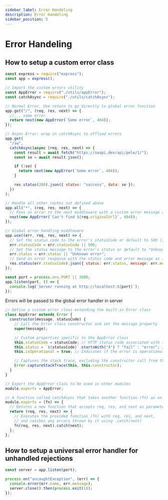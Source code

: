 ```yaml
---
sidebar_label: Error Handeling
description: Error Handeling
sidebar_position: 5
---
```


# Error Handeling


## How to setup a custom error class

<Tabs>
<TabItem value="Server">

```js
const express = require("express");
const app = express();

// Import the custom errors utility
const AppError = require("./utils/appError");
const catchAsync = require("./utils/catchAsync");

// Normal Error, Use return to go directly to global error function
app.get("/", (req, res, next) => {
  //... some error
  return next(new AppError(`Some error`, 404));
});

// Async Error: wrap in catchAsync to offload errors
app.get(
  "/sw",
  catchAsync(async (req, res, next) => {
    const result = await fetch("https://swapi.dev/api/pele/1/");
    const se = await result.json();

    if (!se) {
      return next(new AppError(`Some error`, 404));
    }

    res.status(200).json({ status: "success", data: se });
  })
);

// Handle all other routes not defined above
app.all("*", (req, res, next) => {
  // Pass an error to the next middleware with a custom error message and status code
  next(new AppError(`Can't find ${req.originalUrl}`, 404));
});

// Global error handling middleware
app.use((err, req, res, next) => {
  // Set the status code to the error's statusCode or default to 500 (Internal Server Error)
  err.statusCode = err.statusCode || 500;
  // Set the status message to the error's status or default to "Unknown error"
  err.status = err.status || "Unknown error";
  // Send an error response with the status code and error message as JSON
  res.status(err.statusCode).json({ status: err.status, message: err.message });
});

const port = process.env.PORT || 3000;
app.listen(port, () => {
  console.log(`Server running at http://localhost:${port}`);
});
```

</TabItem>
<TabItem value="utils/appError.js">

Errors will be passed to the global error handler in server

```js
// Define a custom error class extending the built-in Error class
class AppError extends Error {
  constructor(message, statusCode) {
    // Call the Error class constructor and set the message property
    super(message);

    // Custom properties specific to the AppError class
    this.statusCode = statusCode; // HTTP status code associated with the error
    this.status = `${statusCode}`.startsWith("4") ? "fail" : "error"; // Determine status based on statusCode
    this.isOperational = true; // Indicates if the error is operational

    // Captures the stack trace, excluding the constructor call from the stack trace
    Error.captureStackTrace(this, this.constructor);
  }
}

// Export the AppError class to be used in other modules
module.exports = AppError;
```

</TabItem>
<TabItem value="utils/catchAsync.js">

```js
// A function called catchAsync that takes another function (fn) as an argument
module.exports = (fn) => {
  // Returns a new function that accepts req, res, and next as parameters
  return (req, res, next) => {
    // Executes the provided function (fn) with req, res, and next,
    // and catches any errors thrown by it using .catch(next)
    fn(req, res, next).catch(next);
  };
};
```

</TabItem>
</Tabs>

## How to setup a universal error handler for unhandled rejections

```js
const server = app.listen(port);

process.on("uncaughtException", (err) => {
  console.error(err.name, err.message);
  server.close().then(process.exit(1));
});
```
